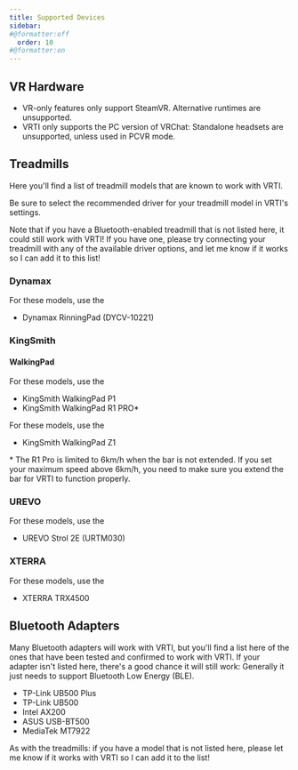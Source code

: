 ```yaml
---
title: Supported Devices
sidebar:
#@formatter:off
  order: 10
#@formatter:on
---
```



## VR Hardware

- VR-only features only support SteamVR. Alternative runtimes are unsupported.
- VRTI only supports the PC version of VRChat: Standalone headsets are unsupported, unless used in PCVR mode.

## Treadmills

Here you'll find a list of treadmill models that are known to work with VRTI.

Be sure to select the recommended driver for your treadmill model in VRTI's settings.

Note that if you have a Bluetooth-enabled treadmill that is not listed here, it could still work with VRTI!
If you have one, please try connecting your treadmill with any of the available driver options, and let me know if it works so I can add it to this list!

### Dynamax

For these models, use the <Badge text="KingSmith WalkingPad Driver" variant="tip" />

- Dynamax RinningPad (DYCV-10221) <Badge text="Tested" variant="success" />

### KingSmith

#### WalkingPad

For these models, use the <Badge text="KingSmith WalkingPad Driver" variant="tip" />

- KingSmith WalkingPad P1 <Badge text="Tested" variant="success" />
- KingSmith WalkingPad R1 PRO<span class="text-white">\*</span> <Badge text="Tested" variant="success" />

For these models, use the <Badge text="Generic Bluetooth (FTMS) Driver" variant="tip" />

- KingSmith WalkingPad Z1 <Badge text="Tested" variant="success" />

<span class="text-white">*</span> The R1 Pro is limited to 6km/h when the bar is
not extended. If you set your maximum speed above 6km/h, you need to make sure
you extend the bar for VRTI to function properly.

### UREVO

For these models, use the <Badge text="Generic Bluetooth (FTMS) Driver" variant="tip" />

- UREVO Strol 2E (URTM030) <Badge text="Tested" variant="success" /> <Badge text="No step counting" variant="caution" />

### XTERRA

For these models, use the <Badge text="Generic Bluetooth (FTMS) Driver" variant="tip" />

- XTERRA TRX4500 <Badge text="Tested" variant="success" />

## Bluetooth Adapters

Many Bluetooth adapters will work with VRTI, but you'll find a list here of the ones that have been tested and confirmed to work with VRTI.
If your adapter isn't listed here, there's a good chance it will still work: Generally it just needs to support Bluetooth Low Energy (BLE).

- TP-Link UB500 Plus <Badge text="Recommended" variant="success" />
- TP-Link UB500
- Intel AX200
- ASUS USB-BT500
- MediaTek MT7922

As with the treadmills: if you have a model that is not listed here, please let me know if it works with VRTI so I can add it to the list!
